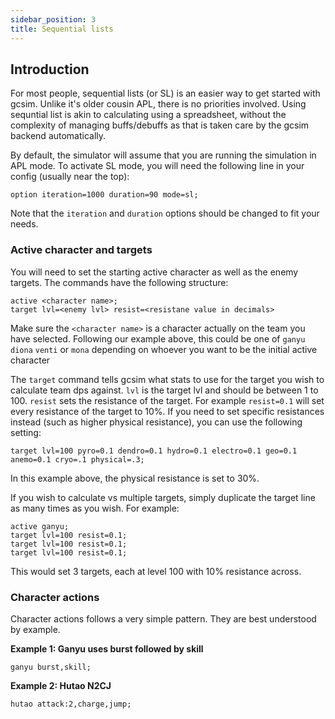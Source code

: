 ```yaml
---
sidebar_position: 3
title: Sequential lists
---
```



## Introduction

For most people, sequential lists (or SL) is an easier way to get started with gcsim. Unlike it's older cousin APL, there is no priorities involved. Using sequntial list is akin to calculating using a spreadsheet, without the complexity of managing buffs/debuffs as that is taken care by the gcsim backend automatically.

By default, the simulator will assume that you are running the simulation in APL mode. To activate SL mode, you will need the following line in your config (usually near the top):

```
option iteration=1000 duration=90 mode=sl;
```

Note that the `iteration` and `duration` options should be changed to fit your needs.

### Active character and targets

You will need to set the starting active character as well as the enemy targets. The commands have the following structure:

```
active <character name>;
target lvl=<enemy lvl> resist=<resistane value in decimals>
```

Make sure the `<character name>` is a character actually on the team you have selected. Following our example above, this could be one of `ganyu` `diona` `venti` or `mona` depending on whoever you want to be the initial active character

The `target` command tells gcsim what stats to use for the target you wish to calculate team dps against. `lvl` is the target lvl and should be between 1 to 100. `resist` sets the resistance of the target. For example `resist=0.1` will set every resistance of the target to 10%. If you need to set specific resistances instead (such as higher physical resistance), you can use the following setting:

`target lvl=100 pyro=0.1 dendro=0.1 hydro=0.1 electro=0.1 geo=0.1 anemo=0.1 cryo=.1 physical=.3;`

In this example above, the physical resistance is set to 30%.

If you wish to calculate vs multiple targets, simply duplicate the target line as many times as you wish. For example:

```
active ganyu;
target lvl=100 resist=0.1;
target lvl=100 resist=0.1;
target lvl=100 resist=0.1;
```

This would set 3 targets, each at level 100 with 10% resistance across.

### Character actions

Character actions follows a very simple pattern. They are best understood by example.

**Example 1: Ganyu uses burst followed by skill**

```
ganyu burst,skill;
```

**Example 2: Hutao N2CJ**

```
hutao attack:2,charge,jump;
```
